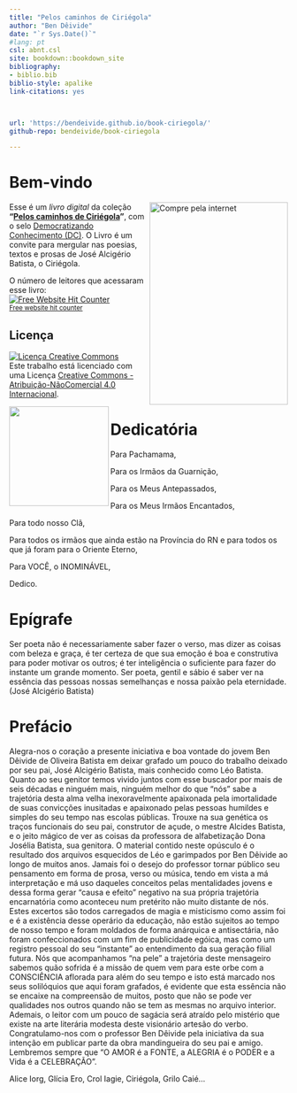 ```yaml
--- 
title: "Pelos caminhos de Ciriégola"
author: "Ben Dêivide"
date: "`r Sys.Date()`"
#lang: pt
csl: abnt.csl
site: bookdown::bookdown_site
bibliography:
- biblio.bib
biblio-style: apalike
link-citations: yes



url: 'https://bendeivide.github.io/book-ciriegola/'
github-repo: bendeivide/book-ciriegola

---
```

# Bem-vindo {-}

<a href="https://bendeivide.github.io/books/ciriegola/"><img src="capa.png" align="right" width="250" height="366" class="cover" alt="Compre pela internet" /></a> Esse é um *livro digital* da coleção __"[Pelos caminhos de Ciriégola]()"__, com o selo [Democratizando Conhecimento (DC)](https://bendeivide.github.io/dc/). O Livro é um convite para mergular nas poesias, textos e prosas de José Alcigério Batista, o Ciriégola.

O número de leitores  que acessaram esse livro:
</br>
<div align='center'><a href='https://www.free-website-hit-counter.com'><img src='https://www.free-website-hit-counter.com/c.php?d=9&id=130209&s=288' border='0' alt='Free Website Hit Counter'></a><br / ><small><a href='https://www.free-website-hit-counter.com' title="Free Website Hit Counter">Free website hit counter</a></small></div>

## Licença {-}

<a rel="license" href="http://creativecommons.org/licenses/by-nc/4.0/"><img alt="Licença Creative Commons" style="border-width:0" src="https://i.creativecommons.org/l/by-nc/4.0/88x31.png" /></a><br />Este trabalho está licenciado com uma Licença <a rel="license" href="http://creativecommons.org/licenses/by-nc/4.0/">Creative Commons - Atribuição-NãoComercial 4.0 Internacional</a>.

<a href="https://bendeivide.github.io/dc/"><img src="Logo-DC-preto2.png" align="left" width="180" /></a>

# Dedicatória {-}

Para Pachamama,

Para os Irmãos da Guarnição,

Para os Meus Antepassados,

Para os Meus Irmãos Encantados,

Para todo nosso Clã,

Para todos os irmãos que ainda estão na Província do RN e para todos os que já foram para o Oriente Eterno,

Para VOCÊ, o INOMINÁVEL,
  
Dedico.

# Epígrafe {-}

Ser poeta não é necessariamente saber fazer o verso, mas dizer as coisas com beleza e graça, é ter certeza de que sua emoção é boa e construtiva para poder motivar os outros; é ter inteligência o suficiente para fazer do instante um grande momento. Ser poeta, gentil e sábio é saber ver na essência das pessoas nossas semelhanças e nossa paixão pela eternidade. 
(José Alcigério Batista)

# Prefácio {-}

Alegra-nos o coração a presente iniciativa e boa vontade do jovem Ben Dêivide de Oliveira Batista em deixar grafado um pouco do trabalho deixado por seu pai, José Alcigério Batista, mais conhecido como Léo Batista. Quanto ao seu genitor temos vivido juntos com esse buscador por mais de seis décadas e ninguém mais, ninguém melhor do que “nós” sabe a trajetória desta alma velha inexoravelmente apaixonada pela imortalidade de suas convicções inusitadas e apaixonado pelas pessoas humildes e simples do seu tempo nas escolas públicas. Trouxe na sua genética os traços funcionais do seu pai, construtor de açude, o mestre Alcides Batista, e o jeito mágico de ver as coisas da professora de alfabetização Dona Josélia Batista, sua genitora. O material contido neste opúsculo é o resultado dos arquivos esquecidos de Léo e garimpados por Ben Dêivide ao longo de muitos anos. Jamais foi o desejo do professor tornar público seu pensamento em forma de prosa, verso ou música, tendo em vista a má interpretação e má uso daqueles conceitos pelas mentalidades jovens e dessa forma gerar “causa e efeito” negativo na sua própria trajetória encarnatória como aconteceu num pretérito não muito distante de nós. Estes excertos são todos carregados de magia e misticismo como assim foi e é a existência desse operário da educação, não estão sujeitos ao tempo de nosso tempo e foram moldados de forma anárquica e antisectária, não foram confeccionados com um fim de publicidade egóica, mas como um registro pessoal do seu “instante” ao entendimento da sua geração filial futura. Nós que acompanhamos “na pele” a trajetória deste mensageiro sabemos quão sofrida é a missão de quem vem para este orbe com a CONSCIÊNCIA aflorada para além do seu tempo e isto está marcado nos seus solilóquios que aqui foram grafados, é evidente que esta essência não se encaixe na compreensão de muitos, posto que não se pode ver qualidades nos outros quando não se tem as mesmas no arquivo interior. Ademais, o leitor com um pouco de sagácia será atraído pelo mistério que existe na arte literária modesta deste visionário artesão do verbo. Congratulamo-nos com o professor Ben Dêivide pela iniciativa da sua intenção em publicar parte da obra mandingueira do seu pai e amigo. Lembremos sempre que “O AMOR é a FONTE, a ALEGRIA é o PODER e a Vida é a CELEBRAÇÃO”.

<div align="right" >
Alice Iorg, Glícia Ero, Crol Iagie, Ciriégola, Grilo Caié...
</div>
